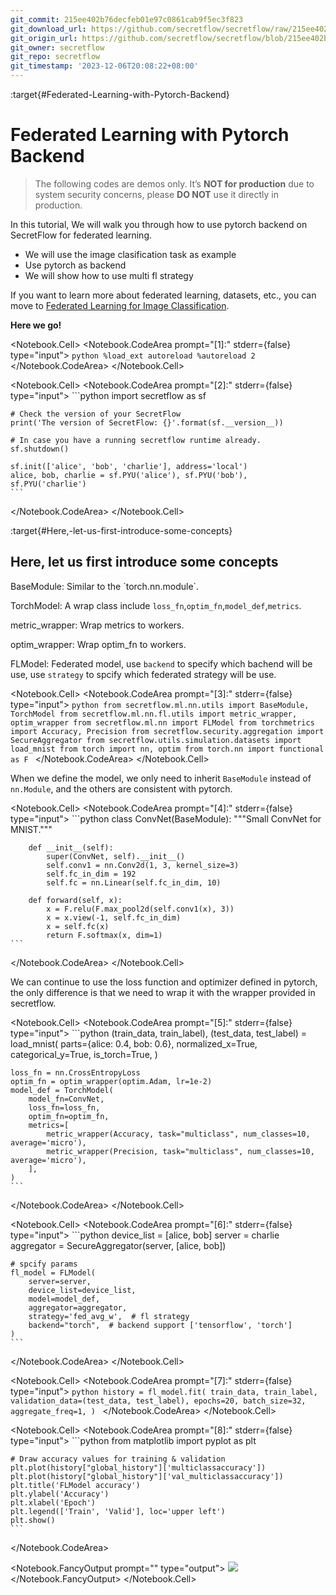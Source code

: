 ```yaml
---
git_commit: 215ee402b76decfeb01e97c0861cab9f5ec3f823
git_download_url: https://github.com/secretflow/secretflow/raw/215ee402b76decfeb01e97c0861cab9f5ec3f823/docs/tutorial/Federated_Learning_with_Pytorch_backend.ipynb
git_origin_url: https://github.com/secretflow/secretflow/blob/215ee402b76decfeb01e97c0861cab9f5ec3f823/docs/tutorial/Federated_Learning_with_Pytorch_backend.ipynb
git_owner: secretflow
git_repo: secretflow
git_timestamp: '2023-12-06T20:08:22+08:00'
---
```


:target{#Federated-Learning-with-Pytorch-Backend}

# Federated Learning with Pytorch Backend

> The following codes are demos only. It’s <strong>NOT for production</strong> due to system security concerns, please <strong>DO NOT</strong> use it directly in production.

In this tutorial, We will walk you through how to use pytorch backend on SecretFlow for federated learning.

- We will use the image clasification task as example
- Use pytorch as backend
- We will show how to use multi fl strategy

If you want to learn more about federated learning, datasets, etc., you can move to [Federated Learning for Image Classification](Federate_Learning_for_Image_Classification.mdx).

<strong>Here we go!</strong>

<Notebook.Cell>
  <Notebook.CodeArea prompt="[1]:" stderr={false} type="input">
    ```python
    %load_ext autoreload
    %autoreload 2
    ```
  </Notebook.CodeArea>
</Notebook.Cell>

<Notebook.Cell>
  <Notebook.CodeArea prompt="[2]:" stderr={false} type="input">
    ```python
    import secretflow as sf

    # Check the version of your SecretFlow
    print('The version of SecretFlow: {}'.format(sf.__version__))

    # In case you have a running secretflow runtime already.
    sf.shutdown()

    sf.init(['alice', 'bob', 'charlie'], address='local')
    alice, bob, charlie = sf.PYU('alice'), sf.PYU('bob'), sf.PYU('charlie')
    ```
  </Notebook.CodeArea>
</Notebook.Cell>

:target{#Here,-let-us-first-introduce-some-concepts}

## Here, let us first introduce some concepts

<LineBlock>
  BaseModule: Similar to the `torch.nn.module`.

  TorchModel: A wrap class include `loss_fn`,`optim_fn`,`model_def`,`metrics`.

  metric\_wrapper: Wrap metrics to workers.

  optim\_wrapper: Wrap optim\_fn to workers.

  FLModel: Federated model, use `backend` to specify which bachend will be use, use `strategy` to spcify which federated strategy will be use.
</LineBlock>

<Notebook.Cell>
  <Notebook.CodeArea prompt="[3]:" stderr={false} type="input">
    ```python
    from secretflow.ml.nn.utils import BaseModule, TorchModel
    from secretflow.ml.nn.fl.utils import metric_wrapper, optim_wrapper
    from secretflow.ml.nn import FLModel
    from torchmetrics import Accuracy, Precision
    from secretflow.security.aggregation import SecureAggregator
    from secretflow.utils.simulation.datasets import load_mnist
    from torch import nn, optim
    from torch.nn import functional as F
    ```
  </Notebook.CodeArea>
</Notebook.Cell>

When we define the model, we only need to inherit `BaseModule` instead of `nn.Module`, and the others are consistent with pytorch.

<Notebook.Cell>
  <Notebook.CodeArea prompt="[4]:" stderr={false} type="input">
    ```python
    class ConvNet(BaseModule):
        """Small ConvNet for MNIST."""

        def __init__(self):
            super(ConvNet, self).__init__()
            self.conv1 = nn.Conv2d(1, 3, kernel_size=3)
            self.fc_in_dim = 192
            self.fc = nn.Linear(self.fc_in_dim, 10)

        def forward(self, x):
            x = F.relu(F.max_pool2d(self.conv1(x), 3))
            x = x.view(-1, self.fc_in_dim)
            x = self.fc(x)
            return F.softmax(x, dim=1)
    ```
  </Notebook.CodeArea>
</Notebook.Cell>

We can continue to use the loss function and optimizer defined in pytorch, the only difference is that we need to wrap it with the wrapper provided in secretflow.

<Notebook.Cell>
  <Notebook.CodeArea prompt="[5]:" stderr={false} type="input">
    ```python
    (train_data, train_label), (test_data, test_label) = load_mnist(
        parts={alice: 0.4, bob: 0.6},
        normalized_x=True,
        categorical_y=True,
        is_torch=True,
    )

    loss_fn = nn.CrossEntropyLoss
    optim_fn = optim_wrapper(optim.Adam, lr=1e-2)
    model_def = TorchModel(
        model_fn=ConvNet,
        loss_fn=loss_fn,
        optim_fn=optim_fn,
        metrics=[
            metric_wrapper(Accuracy, task="multiclass", num_classes=10, average='micro'),
            metric_wrapper(Precision, task="multiclass", num_classes=10, average='micro'),
        ],
    )
    ```
  </Notebook.CodeArea>
</Notebook.Cell>

<Notebook.Cell>
  <Notebook.CodeArea prompt="[6]:" stderr={false} type="input">
    ```python
    device_list = [alice, bob]
    server = charlie
    aggregator = SecureAggregator(server, [alice, bob])

    # spcify params
    fl_model = FLModel(
        server=server,
        device_list=device_list,
        model=model_def,
        aggregator=aggregator,
        strategy='fed_avg_w',  # fl strategy
        backend="torch",  # backend support ['tensorflow', 'torch']
    )
    ```
  </Notebook.CodeArea>
</Notebook.Cell>

<Notebook.Cell>
  <Notebook.CodeArea prompt="[7]:" stderr={false} type="input">
    ```python
    history = fl_model.fit(
        train_data,
        train_label,
        validation_data=(test_data, test_label),
        epochs=20,
        batch_size=32,
        aggregate_freq=1,
    )
    ```
  </Notebook.CodeArea>
</Notebook.Cell>

<Notebook.Cell>
  <Notebook.CodeArea prompt="[8]:" stderr={false} type="input">
    ```python
    from matplotlib import pyplot as plt

    # Draw accuracy values for training & validation
    plt.plot(history["global_history"]['multiclassaccuracy'])
    plt.plot(history["global_history"]['val_multiclassaccuracy'])
    plt.title('FLModel accuracy')
    plt.ylabel('Accuracy')
    plt.xlabel('Epoch')
    plt.legend(['Train', 'Valid'], loc='upper left')
    plt.show()
    ```
  </Notebook.CodeArea>

  <Notebook.FancyOutput prompt="" type="output">
    ![](../_assets/tutorial_Federated_Learning_with_Pytorch_backend_13_0.png)
  </Notebook.FancyOutput>
</Notebook.Cell>
